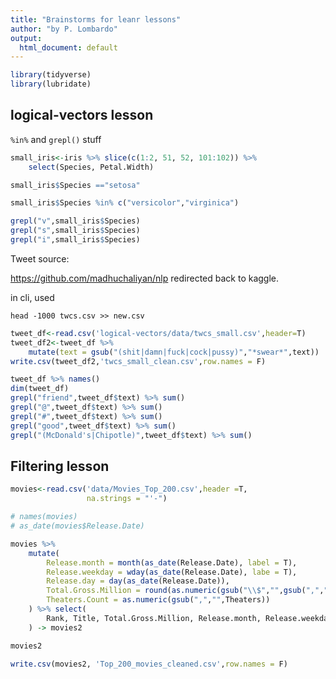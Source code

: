 ```yaml
---
title: "Brainstorms for leanr lessons"
author: "by P. Lombardo"
output:
  html_document: default
---
```

```r
library(tidyverse)
library(lubridate)
```


## logical-vectors lesson
`%in%` and `grepl()` stuff
```r
small_iris<-iris %>% slice(c(1:2, 51, 52, 101:102)) %>%
    select(Species, Petal.Width)

small_iris$Species =="setosa"

small_iris$Species %in% c("versicolor","virginica")

grepl("v",small_iris$Species)
grepl("s",small_iris$Species)
grepl("i",small_iris$Species)
```

Tweet source:

[https://github.com/madhuchaliyan/nlp](https://github.com/madhuchaliyan/nlp)
redirected back to kaggle.

in cli, used 
```
head -1000 twcs.csv >> new.csv
```

```r
tweet_df<-read.csv('logical-vectors/data/twcs_small.csv',header=T)
tweet_df2<-tweet_df %>%
    mutate(text = gsub("(shit|damn|fuck|cock|pussy)","*swear*",text))
write.csv(tweet_df2,'twcs_small_clean.csv',row.names = F)
```

```r
tweet_df %>% names()
dim(tweet_df)
grepl("friend",tweet_df$text) %>% sum()
grepl("@",tweet_df$text) %>% sum()
grepl("#",tweet_df$text) %>% sum()
grepl("good",tweet_df$text) %>% sum()
grepl("(McDonald's|Chipotle)",tweet_df$text) %>% sum()

```




## Filtering lesson
```r
movies<-read.csv('data/Movies_Top_200.csv',header =T,
                 na.strings = "'-")
```

```r
# names(movies)
# as_date(movies$Release.Date)

movies %>%
    mutate(
        Release.month = month(as_date(Release.Date), label = T),
        Release.weekday = wday(as_date(Release.Date), labe = T),
        Release.day = day(as_date(Release.Date)),
        Total.Gross.Million = round(as.numeric(gsub("\\$","",gsub(",","",Total.Gross)))/1000000,2),
        Theaters.Count = as.numeric(gsub(",","",Theaters))
    ) %>% select(
        Rank, Title, Total.Gross.Million, Release.month, Release.weekday, Release.day, Theaters.Count, Distributor
    ) -> movies2
```

```r
movies2
```

```r
write.csv(movies2, 'Top_200_movies_cleaned.csv',row.names = F)
```

